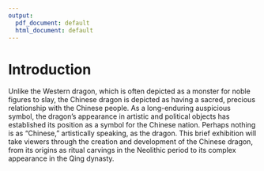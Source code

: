 ```yaml
---
output:
  pdf_document: default
  html_document: default
---
```


# Introduction {-#intro}

Unlike the Western dragon, which is often depicted as a monster for noble figures to slay, the Chinese dragon is depicted as having a sacred, precious relationship with the Chinese people. As a long-enduring auspicious symbol, the dragon’s appearance in artistic and political objects has established its position as a symbol for the Chinese nation. Perhaps nothing is as “Chinese,” artistically speaking, as the dragon.
This brief exhibition will take viewers through the creation and development of the Chinese dragon, from its origins as ritual carvings in the Neolithic period to its complex appearance in the Qing dynasty.


